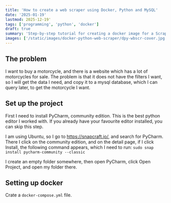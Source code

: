 ```yaml
---
title: 'How to create a web scraper using Docker, Python and MySQL'
date: '2025-01-19'
lastmod: 2025-12-19'
tags: ['programming', 'python', 'docker']
draft: true
summary: 'Step-by-step tutorial for creating a docker image for a Scrappy web scraper, which saves the data to a MySql database.'
images: ['/static/images/docker-python-web-scraper/dpy-wbscr-cover.jpg']
---
```


## The problem
I want to buy a motorcycle, and there is a website which has a lot of motorcycles for sale. The problem is that it does not have the filters I want, so I will get the data I need, and copy it to a mysql database, which I can query later, to get the motorcycle I want.

## Set up the project
First I need to install PyCharm, community edition. This is the best python editor I worked with. If you already have your favourite editor installed, you can skip this step.

I am using Ubuntu, so I go to https://snapcraft.io/, and search for PyCharm. There I click on the community edition, and on the detail page, if I click Install, the following command appears, which I need to run:
```sudo snap install pycharm-community --classic```

I create an empty folder somewhere, then open PyCharm, click Open Project, and open my folder there.

## Setting up docker
Crate a `docker-compose.yml` file.


